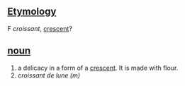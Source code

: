 ==[[Etymology]]==

F ''croissant'', [[crescent]]? 

==[[noun]]==

# a delicacy in a form of a [[crescent]].  It is made with flour.
# ''croissant de lune (m)''